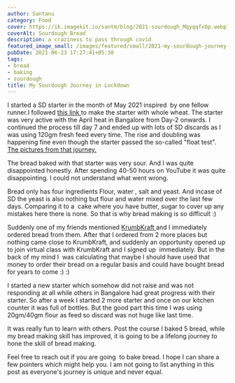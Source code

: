 ```yaml
---
author: Santanu
category: Food
cover: https://ik.imagekit.io/santm/blog/2021-sourdough_MqyqqfxOp.webp?updatedAt=1687253453614
coverAlt: Sourdough Bread
description: a craziness to pass through covid
featured_image_small: /images/featured/small/2021-my-sourdough-journey-in-lockdown.jpg
pubDate: 2021-06-23 17:27:41+05:30
tags:
- bread
- baking
- sourdough
title: My Sourdough Journey in Lockdown
---
```


I started a SD starter in the month of May 2021 inspired  by one fellow runner.I followed [this link ](https://www.feastingathome.com/sourdough-starter/)to make the starter with whole wheat. The starter was very active with the April heat in Bangalore from Day-2 onwards. I continued the process till day 7 and ended up with lots of SD discards as I was using 120gm fresh feed every time. The rise and doubling was happening fine even though the starter passed the so-called "float test". [The pictures from that journey.](https://photos.app.goo.gl/3QHMr2yVghGhS9Na6)

The bread baked with that starter was very sour. And I was quite disappointed honestly. After spending 40-50 hours on YouTube it was quite disappointing. I could not understand what went wrong.

Bread only has four ingredients Flour, water , salt and yeast. And incase of SD the yeast is also nothing but flour and water mixed over the last few days. Comparing it to a  cake where you have butter, sugar to cover up any mistakes here there is none. So that is why bread making is so difficult :)

Suddenly one of my friends mentioned [KrumbKraft ](https://krumbkraft.in/)and I immediately ordered bread from them. After that I ordered from 2 more places but nothing came close to KrumbKraft, and suddenly an opportunity opened up to join virtual class with KrumbKraft and I signed up  immediately. But in the back of my mind I  was calculating that maybe I should have used that money to order their bread on a regular basis and could have bought bread for years to come :) :)

I started a new starter which somehow did not raise and was not responding at all while others in Bangalore had great progress with their starter. So after a week I started 2 more starter and once on our kitchen counter it was full of bottles. But the good part this time I was using 20gm/40gm flour as feed so discard was not huge like last time.

It was really fun to learn with others. Post the course I baked 5 bread, while my bread making skill has improved, it is going to be a lifelong journey to hone the skill of bread making.

Feel free to reach out if you are going  to bake bread. I hope I can share a few pointers which might help you. I am not going to list anything in this post as everyone's journey is unique and never equal.